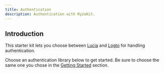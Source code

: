 ```yaml
---
title: Authentication
description: Authentication with RyzeKit.
---
```



## Introduction

This starter kit lets you choose between [Lucia](https://lucia-auth.com/) and [Logto](https://logto.io/) for handling authentication.

Choose an authentication library below to get started. Be sure to choose the same one you chose in the [Getting Started](/astro/getting-started#choose-auth) section.

<CardGrid>
  <LinkCard
    title="Lucia"
    href="/astro/authentication/lucia"
  />
  <LinkCard
    title="Logto"
    href="/astro/authentication/logto"
  />
</CardGrid>
